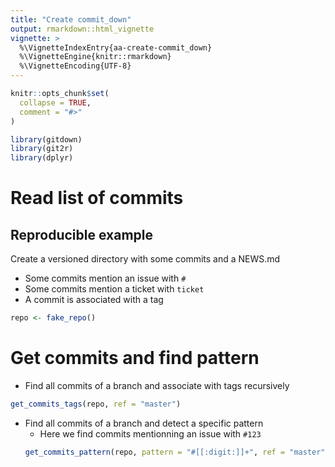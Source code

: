 ```yaml
---
title: "Create commit_down"
output: rmarkdown::html_vignette
vignette: >
  %\VignetteIndexEntry{aa-create-commit_down}
  %\VignetteEngine{knitr::rmarkdown}
  %\VignetteEncoding{UTF-8}
---
```


<script type="text/javascript">
$(document).ready(function () {
  window.initializeCodeFolding("show" === "show");
});
</script>


```r
knitr::opts_chunk$set(
  collapse = TRUE,
  comment = "#>"
)
```

```r
library(gitdown)
library(git2r)
library(dplyr)
```

# Read list of commits

## Reproducible example

Create a versioned directory with some commits and a NEWS.md

- Some commits mention an issue with `#`
- Some commits mention a ticket with `ticket`
- A commit is associated with a tag

```r
repo <- fake_repo()
```

# Get commits and find pattern

- Find all commits of a branch and associate with tags recursively

```r
get_commits_tags(repo, ref = "master")
```

- Find all commits of a branch and detect a specific pattern
    + Here we find commits mentionning an issue with `#123`
```r
get_commits_pattern(repo, pattern = "#[[:digit:]]+", ref = "master")
```

